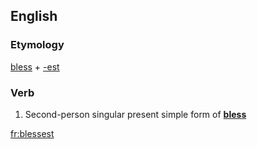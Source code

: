 ==English==

===Etymology===
[[bless]] + [[-est]]

===Verb===
{{head|en|verb form}}

# {{context|archaic|lang=en}} Second-person singular present simple form of '''[[bless]]'''

[[fr:blessest]]
